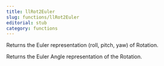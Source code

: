 ```yaml
---
title: llRot2Euler
slug: functions/llRot2Euler
editorial: stub
category: functions
---
```


<LSLFunction name="llRot2Euler"/>

Returns the Euler representation (roll, pitch, yaw) of Rotation.

Returns the Euler Angle representation of the Rotation.
